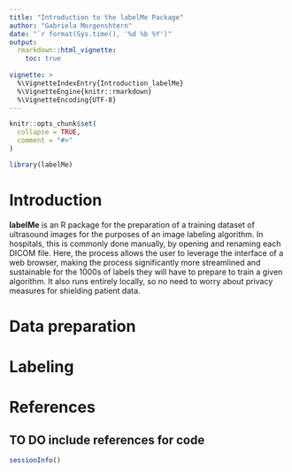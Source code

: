 ```yaml
---
title: "Introduction to the labelMe Package"
author: "Gabriela Morgenshtern"
date: "`r format(Sys.time(), '%d %b %Y')"
output: 
  rmarkdown::html_vignette:
    toc: true
  
vignette: >
  %\VignetteIndexEntry{Introduction_labelMe}
  %\VignetteEngine{knitr::rmarkdown}
  %\VignetteEncoding{UTF-8}
---
```


```r
knitr::opts_chunk$set(
  collapse = TRUE,
  comment = "#>"
)
```

```r
library(labelMe)
```

# Introduction

**labelMe** is an R package for the preparation of a training dataset of ultrasound images for the purposes of an image labeling algorithm. In hospitals, this is commonly done manually, by opening and renaming each DICOM file. Here, the process allows the user to leverage the interface of a web browser, making the process significantly more streamlined and sustainable for the 1000s of labels they will have to prepare to train a given algorithm. It also runs entirely locally, so no need to worry about privacy measures for shielding patient data.

# Data preparation

# Labeling


# References
**TO DO** include references for code
----

```r
sessionInfo()
```
